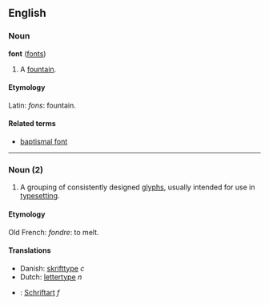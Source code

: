 ==English==
===Noun===
'''font''' ([[fonts]])

# A [[fountain]].

====Etymology====
Latin: ''fons'': fountain.

====Related terms====
*[[baptismal font]]

----
===Noun (2)===

# A grouping of consistently designed [[glyph]]s, usually intended for use in [[typeset]]ting.

====Etymology====
Old French: ''fondre'': to melt.

====Translations====
*Danish: [[skrifttype]] ''c''
*Dutch: [[lettertype]] ''n'' 
*{{msg:de}}: [[Schriftart]] ''f''